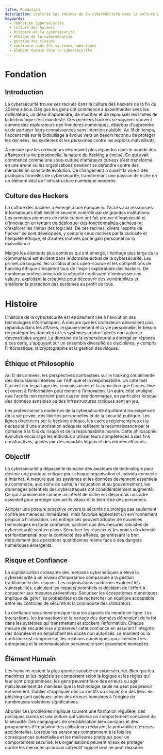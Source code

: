 ```yaml
---
title: Fondation
description: Explorez les racines de la cybersécurité dans la culture des hackers, son évolution en une discipline vitale, les débats éthiques entourant le hacking et le rôle critique de la gestion des risques et du comportement humain.
keywords:
  - fondation cybersécurité
  - culture des hackers
  - histoire de la cybersécurité
  - éthique de la cybersécurité
  - gestion des risques
  - confiance dans les systèmes numériques
  - élément humain dans la cybersécurité
---
```


# Fondation

## Introduction

La cybersécurité trouve ses racines dans la culture des hackers de la fin du 20ème siècle. Dès que les gens ont commencé à expérimenter avec les ordinateurs, un désir d'apprendre, de modifier et de repousser les limites de la technologie s'est manifesté. Ces premiers hackers se voyaient souvent comme des explorateurs des frontières numériques, désireux d'apprendre et de partager leurs connaissances sans intention nuisible. Au fil du temps, l'accent mis sur le bidouillage a évolué vers un besoin reconnu de protéger les données, les systèmes et les personnes contre les exploits malveillants.

À mesure que les ordinateurs devenaient plus répandus dans le monde des affaires et la vie personnelle, la nature du hacking a évolué. Ce qui avait commencé comme une sous-culture d'amateurs curieux s'est transformé en une arène où les organisations devaient se défendre contre des menaces en constante évolution. Ce changement a ouvert la voie à des pratiques formelles de cybersécurité, transformant une passion de niche en un élément vital de l'infrastructure numérique moderne.

## Culture des Hackers

La culture des hackers a émergé à une époque où l'accès aux ressources informatiques était limité et souvent contrôlé par de grandes institutions. Les premiers pionniers de cette culture ont fait preuve d'ingéniosité et d'innovation en tentant de débloquer des fonctionnalités cachées ou d'explorer les limites des logiciels. De ces racines, divers "esprits de hacker" se sont développés, y compris ceux motivés par la curiosité et l'enquête éthique, et d'autres motivés par le gain personnel ou la malveillance.

Malgré les éléments plus sombres qui ont émergé, l'héritage plus large de la communauté est évident dans le domaine actuel de la cybersécurité. Les primes de bogues, les collaborations open-source et les compétitions de hacking éthique s'inspirent tous de l'esprit exploratoire des hackers. De nombreux professionnels de la sécurité continuent d'embrasser ces valeurs, exploitant la créativité pour découvrir des vulnérabilités et améliorer la protection des systèmes au profit de tous.

# Histoire

L'histoire de la cybersécurité est étroitement liée à l'évolution des technologies informatiques. À mesure que les ordinateurs devenaient plus répandus dans les affaires, le gouvernement et la vie personnelle, le besoin de protéger les données et les systèmes contre l'accès non autorisé devenait plus urgent. Le domaine de la cybersécurité a émergé en réponse à ces défis, s'appuyant sur un ensemble diversifié de disciplines, y compris l'informatique, la cryptographie et la gestion des risques.

## Éthique et Philosophie

Au fil des années, les perspectives contrastées sur le hacking ont alimenté des discussions intenses sur l'éthique et la responsabilité. Un côté met l'accent sur le partage des connaissances et la conviction que l'accès libre et ouvert à l'information peut mener à l'innovation. Un autre côté souligne que l'accès non restreint peut causer des dommages, en particulier lorsque des données sensibles ou des infrastructures critiques sont en jeu.

Les professionnels modernes de la cybersécurité équilibrent les exigences de la vie privée, des libertés personnelles et de la sécurité publique. Les lignes directrices sur le hacking éthique, les cadres réglementaires et la nécessité d'une autorisation adéquate reflètent la reconnaissance par le domaine à la fois du risque et de la responsabilité morale. Cette philosophie évolutive encourage les individus à utiliser leurs compétences à des fins constructives, guidés par des mandats légaux et des normes éthiques.

## Objectif

La cybersécurité a dépassé le domaine des amateurs de technologie pour devenir une pratique critique pour chaque organisation et individu connecté à Internet. À mesure que les systèmes et les données deviennent essentiels au commerce, aux soins de santé, à l'éducation et au gouvernement, les dommages potentiels des cyberattaques ont considérablement augmenté. Ce qui a commencé comme un intérêt de niche est désormais un cadre essentiel pour protéger des actifs vitaux et le bien-être des personnes.

Adopter une posture proactive envers la sécurité ne protège pas seulement contre les menaces immédiates, mais favorise également un environnement propice à l'innovation. Les entreprises peuvent adopter de nouvelles technologies en toute confiance, sachant que des mesures robustes de cybersécurité sont en place. Sécuriser les réseaux et les points d'extrémité est fondamental pour la continuité des affaires, garantissant le bon déroulement des opérations quotidiennes même face à des dangers numériques émergents.

## Risque et Confiance

La sophistication croissante des menaces cybernétiques a élevé la cybersécurité à un niveau d'importance comparable à la gestion traditionnelle des risques. Les organisations modernes évaluent les vulnérabilités, calculent les impacts potentiels et décident de l'effort à consacrer aux mesures préventives. Sécuriser les écosystèmes numériques implique de gérer les probabilités et de rechercher un équilibre acceptable entre les contrôles de sécurité et la commodité des utilisateurs.

La confiance sous-tend presque tous les aspects du monde en ligne. Les interactions, les transactions et le partage des données dépendent de la foi dans les systèmes qui transmettent et stockent l'information. Chaque mesure de sécurité vise à préserver cette confiance en assurant l'intégrité des données et en empêchant les accès non autorisés. Le moment où la confiance est compromise, les relations numériques qui alimentent les entreprises et la communication personnelle sont gravement menacées.

## Élément Humain

Les humains restent la plus grande variable en cybersécurité. Bien que les machines et les logiciels se comportent selon la logique et les règles qui leur sont programmées, les gens peuvent faire des erreurs ou agir malicieusement de manières que la technologie seule ne peut pas prévoir entièrement. Oublier d'appliquer des correctifs ou cliquer sur des liens de phishing sont quelques-unes des erreurs humaines à l'origine de nombreuses violations significatives.

Aborder ces problèmes implique souvent une formation régulière, des politiques claires et une culture qui valorise un comportement conscient de la sécurité. Des campagnes de sensibilisation bien conçues et des programmes d'éducation des utilisateurs réduisent la probabilité d'erreurs accidentelles. Lorsque les personnes comprennent à la fois les conséquences potentielles et les meilleures pratiques pour un comportement sécurisé, les organisations peuvent mieux se protéger contre les menaces qu'aucun correctif logiciel seul ne peut résoudre.